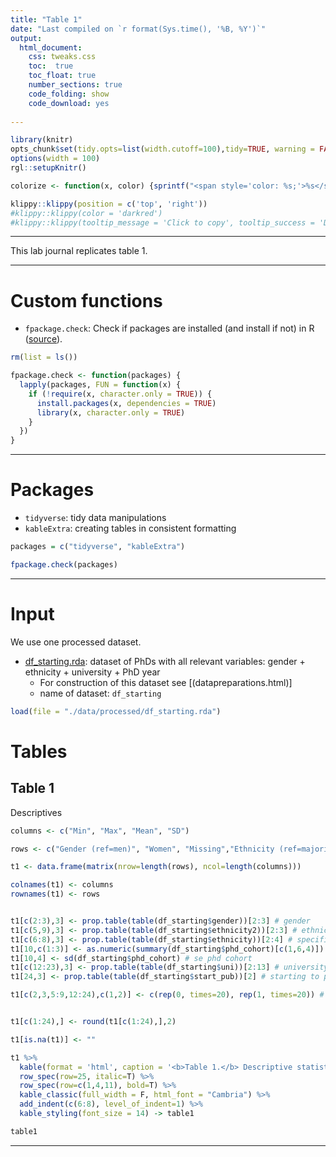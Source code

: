 ```yaml
---
title: "Table 1"
date: "Last compiled on `r format(Sys.time(), '%B, %Y')`"
output: 
  html_document:
    css: tweaks.css
    toc:  true
    toc_float: true
    number_sections: true
    code_folding: show
    code_download: yes
    
---  
```




```r

library(knitr)
opts_chunk$set(tidy.opts=list(width.cutoff=100),tidy=TRUE, warning = FALSE, message = FALSE,comment = "#>", cache=TRUE, class.source=c("test"), class.output=c("test2"), cache.lazy = FALSE)
options(width = 100)
rgl::setupKnitr()

colorize <- function(x, color) {sprintf("<span style='color: %s;'>%s</span>", color, x) }

```

```r
klippy::klippy(position = c('top', 'right'))
#klippy::klippy(color = 'darkred')
#klippy::klippy(tooltip_message = 'Click to copy', tooltip_success = 'Done')
```


----

This lab journal replicates table 1. 
  

----

# Custom functions

- `fpackage.check`: Check if packages are installed (and install if not) in R ([source](https://vbaliga.github.io/verify-that-r-packages-are-installed-and-loaded/)).  


```r

rm(list = ls())

fpackage.check <- function(packages) {
  lapply(packages, FUN = function(x) {
    if (!require(x, character.only = TRUE)) {
      install.packages(x, dependencies = TRUE)
      library(x, character.only = TRUE)
    }
  })
}


```


---  

# Packages

- `tidyverse`: tidy data manipulations
- `kableExtra`: creating tables in consistent formatting


```r

packages = c("tidyverse", "kableExtra")

fpackage.check(packages)

```


--- 

# Input



We use one processed dataset.

* [df_starting.rda](): dataset of PhDs with all relevant variables: gender + ethnicity + university + PhD year  
    - For construction of this dataset see [(datapreparations.html)]  
    - name of dataset: `df_starting` 
    

```r

load(file = "./data/processed/df_starting.rda")

```




# Tables


## Table 1

Descriptives

```r

columns <- c("Min", "Max", "Mean", "SD")

rows <- c("Gender (ref=men)", "Women", "Missing","Ethnicity (ref=majority)", "Minority", "Caribbean", "Turkish", "Moroccan", "Other", "<strong>PhD Cohort</strong></p>", "University (ref=Erasmus University)", "Leiden University", "Radboud University", "University of Groningen", "Delft University of Technology", "Eindhoven University of Technology", "Tilburg University", "Maastricht University", "University of Twente", "Utrecht University", "University of Amsterdam", "Vrije Universiteit Amsterdam", "Wageningen University and Research Centre", "<strong>Starting to publish</strong></p>", "Source: Dutch Doctoral Database 1990-2018")

t1 <- data.frame(matrix(nrow=length(rows), ncol=length(columns)))

colnames(t1) <- columns
rownames(t1) <- rows


t1[c(2:3),3] <- prop.table(table(df_starting$gender))[2:3] # gender
t1[c(5,9),3] <- prop.table(table(df_starting$ethnicity2))[2:3] # ethnicity
t1[c(6:8),3] <- prop.table(table(df_starting$ethnicity))[2:4] # specific ethnic groups
t1[10,c(1:3)] <- as.numeric(summary(df_starting$phd_cohort)[c(1,6,4)]) # phd cohort
t1[10,4] <- sd(df_starting$phd_cohort) # se phd cohort
t1[c(12:23),3] <- prop.table(table(df_starting$uni))[2:13] # university of doctorate
t1[24,3] <- prop.table(table(df_starting$start_pub))[2] # starting to publish

t1[c(2,3,5:9,12:24),c(1,2)] <- c(rep(0, times=20), rep(1, times=20)) # binary variables min/max


t1[c(1:24),] <- round(t1[c(1:24),],2)

t1[is.na(t1)] <- ""

```


```r

t1 %>%
  kable(format = 'html', caption = '<b>Table 1.</b> Descriptive statistics for analyses `starting to publish` (N=85,788)', escape=FALSE) %>%
  row_spec(row=25, italic=T) %>%
  row_spec(row=c(1,4,11), bold=T) %>%
  kable_classic(full_width = F, html_font = "Cambria") %>%
  add_indent(c(6:8), level_of_indent=1) %>%
  kable_styling(font_size = 14) -> table1

table1


```




-----
